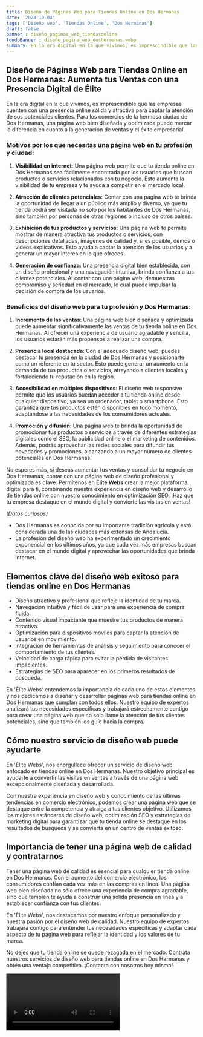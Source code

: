 ```yaml
---
title: Diseño de Páginas Web para Tiendas Online en Dos Hermanas
date: '2023-10-04'
tags: ['Diseño web', 'Tiendas Online', 'Dos Hermanas']
draft: false
banner : diseño_paginas_web_tiendasonline
fondoBanner : diseño_pagina_web_doshermanas.webp
summary: En la era digital en la que vivimos, es imprescindible que las empresas cuenten con una presencia online sólida y atractiva para captar la atención de sus potenciales clientes. Para los comercios de la hermosa ciudad de Dos Hermanas, una página web bien diseñada y optimizada puede marcar la diferencia en cuanto a la generación de ventas y el éxito empresarial.
---
```


## **Diseño de Páginas Web para Tiendas Online en Dos Hermanas: Aumenta tus Ventas con una Presencia Digital de Élite**

En la era digital en la que vivimos, es imprescindible que las empresas cuenten con una presencia online sólida y atractiva para captar la atención de sus potenciales clientes. Para los comercios de la hermosa ciudad de Dos Hermanas, una página web bien diseñada y optimizada puede marcar la diferencia en cuanto a la generación de ventas y el éxito empresarial.

### **Motivos por los que necesitas una página web en tu profesión y ciudad:**

1. **Visibilidad en internet**: Una página web permite que tu tienda online en Dos Hermanas sea fácilmente encontrada por los usuarios que buscan productos o servicios relacionados con tu negocio. Esto aumenta la visibilidad de tu empresa y te ayuda a competir en el mercado local.

2. **Atracción de clientes potenciales**: Contar con una página web te brinda la oportunidad de llegar a un público más amplio y diverso, ya que tu tienda podrá ser visitada no solo por los habitantes de Dos Hermanas, sino también por personas de otras regiones o incluso de otros países.

3. **Exhibición de tus productos y servicios**: Una página web te permite mostrar de manera atractiva tus productos o servicios, con descripciones detalladas, imágenes de calidad y, si es posible, demos o videos explicativos. Esto ayuda a captar la atención de los usuarios y a generar un mayor interés en lo que ofreces.

4. **Generación de confianza**: Una presencia digital bien establecida, con un diseño profesional y una navegación intuitiva, brinda confianza a tus clientes potenciales. Al contar con una página web, demuestras compromiso y seriedad en el mercado, lo cual puede impulsar la decisión de compra de los usuarios.

### **Beneficios del diseño web para tu profesión y Dos Hermanas:**

1. **Incremento de las ventas**: Una página web bien diseñada y optimizada puede aumentar significativamente las ventas de tu tienda online en Dos Hermanas. Al ofrecer una experiencia de usuario agradable y sencilla, los usuarios estarán más propensos a realizar una compra.

2. **Presencia local destacada**: Con el adecuado diseño web, puedes destacar tu presencia en la ciudad de Dos Hermanas y posicionarte como un referente en tu sector. Esto puede generar un aumento en la demanda de tus productos o servicios, atrayendo a clientes locales y fortaleciendo tu reputación en la región.

3. **Accesibilidad en múltiples dispositivos**: El diseño web responsive permite que los usuarios puedan acceder a tu tienda online desde cualquier dispositivo, ya sea un ordenador, tablet o smartphone. Esto garantiza que tus productos estén disponibles en todo momento, adaptándose a las necesidades de los consumidores actuales.

4. **Promoción y difusión**: Una página web te brinda la oportunidad de promocionar tus productos o servicios a través de diferentes estrategias digitales como el SEO, la publicidad online o el marketing de contenidos. Además, podrás aprovechar las redes sociales para difundir tus novedades y promociones, alcanzando a un mayor número de clientes potenciales en Dos Hermanas.

No esperes más, si deseas aumentar tus ventas y consolidar tu negocio en Dos Hermanas, contar con una página web de diseño profesional y optimizada es clave. Permítenos en **Élite Webs** crear la mejor plataforma digital para ti, combinando nuestra experiencia en diseño web y desarrollo de tiendas online con nuestro conocimiento en optimización SEO. ¡Haz que tu empresa destaque en el mundo digital y convierte las visitas en ventas!

*(Datos curiosos)*
- Dos Hermanas es conocida por su importante tradición agrícola y está considerada una de las ciudades más extensas de Andalucía.
- La profesión del diseño web ha experimentado un crecimiento exponencial en los últimos años, ya que cada vez más empresas buscan destacar en el mundo digital y aprovechar las oportunidades que brinda internet.

<GifSeo />

<Cta />

## Elementos clave del diseño web exitoso para tiendas online en Dos Hermanas

- Diseño atractivo y profesional que refleje la identidad de tu marca.
- Navegación intuitiva y fácil de usar para una experiencia de compra fluida.
- Contenido visual impactante que muestre tus productos de manera atractiva.
- Optimización para dispositivos móviles para captar la atención de usuarios en movimiento.
- Integración de herramientas de análisis y seguimiento para conocer el comportamiento de tus clientes.
- Velocidad de carga rápida para evitar la pérdida de visitantes impacientes.
- Estrategias de SEO para aparecer en los primeros resultados de búsqueda.

En 'Élite Webs' entendemos la importancia de cada uno de estos elementos y nos dedicamos a diseñar y desarrollar páginas web para tiendas online en Dos Hermanas que cumplan con todos ellos. Nuestro equipo de expertos analizará tus necesidades específicas y trabajará estrechamente contigo para crear una página web que no solo llame la atención de tus clientes potenciales, sino que también los guíe hacia la compra.

## Cómo nuestro servicio de diseño web puede ayudarte

En 'Élite Webs', nos enorgullece ofrecer un servicio de diseño web enfocado en tiendas online en Dos Hermanas. Nuestro objetivo principal es ayudarte a convertir las visitas en ventas a través de una página web excepcionalmente diseñada y desarrollada. 

Con nuestra experiencia en diseño web y conocimiento de las últimas tendencias en comercio electrónico, podemos crear una página web que se destaque entre la competencia y atraiga a tus clientes objetivo. Utilizamos los mejores estándares de diseño web, optimización SEO y estrategias de marketing digital para garantizar que tu tienda online se destaque en los resultados de búsqueda y se convierta en un centro de ventas exitoso.

## Importancia de tener una página web de calidad y contratarnos

Tener una página web de calidad es esencial para cualquier tienda online en Dos Hermanas. Con el aumento del comercio electrónico, los consumidores confían cada vez más en las compras en línea. Una página web bien diseñada no sólo ofrece una experiencia de compra agradable, sino que también te ayuda a construir una sólida presencia en línea y a establecer confianza con tus clientes.

En 'Élite Webs', nos destacamos por nuestro enfoque personalizado y nuestra pasión por el diseño web de calidad. Nuestro equipo de expertos trabajará contigo para entender tus necesidades específicas y adaptar cada aspecto de tu página web para reflejar la identidad y los valores de tu marca.

No dejes que tu tienda online se quede rezagada en el mercado. Contrata nuestros servicios de diseño web para tiendas online en Dos Hermanas y obtén una ventaja competitiva. ¡Contacta con nosotros hoy mismo!

<Video />

<CtaBot job='Tiendas Online' city='Dos Hermanas'/>

<Gmaps query='Dos Hermanas+españa+maps' />